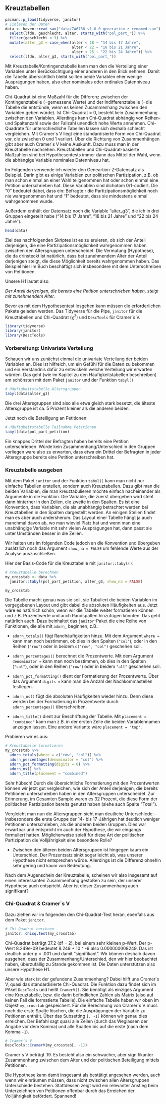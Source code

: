 ## Kreuztabellen

```r
pacman::p_load(tidyverse, janitor)
# Einlesen der Daten
data <- haven::read_sav("data/ZA6738_v1-0-0_generation_z_renamed.sav") %>% 
  select(lfdn, geschlecht, alter, starts_with("pol_part_")) %>% 
  filter(geschlecht < 3) %>% 
  mutate(alter_g3 = case_when(alter < 18 ~ "14 bis 17 Jahre",
                              alter < 22 ~ "18 bis 21 Jahre",
                              alter < 25 ~ "22 bis 24 Jahre")) %>% 
  select(lfdn, alter_g3, starts_with("pol_part_"))

```

Mit Kreuztabelle/Kontingenztabelle kann man den die Verteilung einer Variablen unter Berücksichtigung einer anderen in den Blick nehmen. Damit die Tabelle übersichtlich bleibt sollten beide Variablen eher wenige Ausprägungen haben, also eher nominales oder ordinales Datenniveau haben. 

Chi-Quadrat ist eine Maßzahl für die Differenz zwischen der Kontingenztabelle (=gemessene Werte) und der Indifferenztabelle (=die Tabelle die entstünde, wenn es keinen Zusammenhang zwischen den Variablen geben würde). Ist Chi-Quadrat = 0, besteht kein Zusammenhang zwischen den Variablen. Allerdings kann Chi-Quadrat abhängig von Reihen- und Spaltenzahl sowie der Fallzahl unendlich hohe Werte annehmen. Chi-Quadrate für unterschiedliche Tabellen lassen sich deshalb schlecht vergleichen. Mit Cramer´s V liegt eine standardisierte Form von Chi-Quadrat vor, die zwischen 0 und 1 variiert. Über die Richtung von Zusammenhängen gibt aber auch Cramer´s V keine Auskunft. Dazu muss man in der Kreuztabelle nachsehen. Kreuztabellen und Chi-Quadrat-basierte Maßzahlen sind bei Hypothesentests immer dann das Mittel der Wahl, wenn die abhängige Variable nominales Datenniveau hat.

Im Folgenden verwende ich wieder den Geneartion-Z-Datensatz als Beispiel. Darin gibt es einige Variablen zur politischen Partizipation, z.B. ob man schon einmal an einer Wahl teilgenommen hat oder schon einmal eine Petition unterschrieben hat. Diese Variablen sind dichotom 0/1-codiert. Die "0" bedeutet dabei, dass ein: Befragte:r die Partizipationsmöglichkeit noch nie wahrgenommen hat und "1" bedeutet, dass sie mindestens einmal wahrgenommen wurde.

Außerdem enthält der Datensatz noch die Variable "alter_g3", die ich in drei Gruppen eingeteilt habe ("14 bis 17 Jahre", "18 bis 21 Jahre" und "22 bis 24 Jahre").

```r
head(data)
```

Ziel des nachfolgenden Skriptes ist es zu eruieren, ob sich der Anteil derjenigen, die eine Partizipationsmöglichkeit wahrgenommen haben zwischen den Altersgruppen unterscheidet. Die Vermutung (Hypothese), die da drinsteckt ist natürlich, dass bei zunehmendem Alter der Anteil derjenigen steigt, die diese Möglichkeit bereits wahrgenommen haben. Das Beispiel hier im Buch beschäftigt sich insbesondere mit dem Unterschreiben von Petitionen. 

Unsere H1 lautet also:

*Der Anteil derjenigen, die bereits eine Petition unterschrieben haben, steigt mit zunehmendem Alter.*

Bevor es mit dem Hypothesentest losgehen kann müssen die erforderlichen Pakete geladen werden. Das Tidyverse für die Pipe, `janitor` für die Kreuztabellen und Chi-Quadrat (χ<sup>2</sup>) und `DescTools` für Cramer´s V.

```r
library(tidyverse)
library(janitor)
library(DescTools)
```


### Vorbereitung: Univariate Verteilung

Schauen wir uns zunächst einmal die univariate Verteilung der beiden Variablen an.
Dies ist hilfreich, um ein Gefühl für die Daten zu bekommen und ein Verständnis dafür zu entwickeln welche Verteilung wir erwarten würden.
Das geht (wie im Kapitel zu den Häufigkeitstabellen beschreiben) am schönsten mit dem Paket `janitor` und der Funktion `tabyl()`

```r
# Häufigkeitstabelle Altersgruppen
tabyl(data$alter_g3)
```

Die drei Altersgruppen sind also alle etwa gleich stark besetzt, die älteste Altersgruppe ist ca. 5 Prozent kleiner als die anderen beiden.

Jetzt noch die Beteiligung an Petitionen:

```r
# Häufigkeitstabelle Teilnahme Petitionen
tabyl(data$pol_part_petition)
```

Ein knappes Drittel der Befragten haben bereits eine Petition unterschrieben. Würde kein Zusammenhang/Unterschied in den Gruppen vorliegen ware also zu erwarten, dass etwa ein Drittel der Befragten in jeder Altersgruppe bereits eine Petition unterschreiben hat.

### Kreuztabelle ausgeben

Mit dem Paket `janitor` und der Funktion `tabyl()` kann man nicht nur einfache Tabellen erstellen, sondern auch Kreuztabellen. Dazu gibt man die beiden Variablen, die man kreuztabulieren möchte einfach nacheinander als Argumente in die Funktion. Die Variable, die zuerst übergeben wird steht dann hinterher in den Zeilen, die zweite in den Spalten. Es ist eine Konvention, dass Variablen, die als unabhängig betrachtet werden bei Kreuztabellen in den Spalten dargestellt werden. An einigen Stellen findet man es aber auch andersherum. Das Layout einer Tabelle hängt ja auch manchmal davon ab, wo man wieviel Platz hat und wenn man eine unabhängige Variable mit sehr vielen Ausprägungen hat, dann passt sie unter Umständen besser in die Zeilen.

Wir halten uns im folgenden Code jedoch an die Konvention und übergeben zusätzlich noch das Argument `show_na = FALSE` um fehlende Werte aus der Analyse auszuschließen.

Hier der Basis-Code für die Kreuztabelle mit `janitor::tabyl()`:

```r
# Kreuztabelle berechnen
my_crosstab <- data %>%
  janitor::tabyl(pol_part_petition, alter_g3, show_na = FALSE) 

my_crosstab
```

Die Tabelle macht genau was sie soll, sie Tabuliert die beiden Variablen im vorgegebenen Layout und gibt dabei die absoluten Häufigkeiten aus. Jetzt wäre es natürlich schön, wenn wir die Tabelle weiter formatieren können und z.B. Prozentwerte und auch Randspalten hinzufügen könnten. Das geht natürlich auch. Dazu beinhaltet das `janitor`-Paket die eine Reihe von Funktionen, die alle mit `adorn_` beginnen, z.B.:

- `adorn_totals()` fügt Randhäufigkeiten hinzu. Mit dem Argument `where = ` kann man noch bestimmen, ob dies in den Spalten (`"col"`), oder in den Reihen (`"row"`) oder in beidem `c("row", "col")` geschehen soll.

- `adorn_percentages()` berechnet die Prozentwerte. Mit dem Argument `denominator = ` kann man noch bestimmen, ob dies in den Spalten (`"col"`), oder in den Reihen (`"row"`) oder in beidem `"all"` geschehen soll.

- `adorn_pct_formatting()` dient der Formatierung der Prozentwerte. Über das Argument `digits =`  kann man die Anzahl der Nachkommastellen festlegen.

- `adorn_ns()` fügt die absoluten Häufigkeiten wieder hinzu. Denn diese werden bei der Formatierung in Prozentwerte durch `adorn_percentages()` überschreiben.

- `adorn_title()` dient zur Beschriftung der Tabelle. Mit `placement = "combined"` kann man z.B. in der ersten Zelle die beiden Variablennamen anzeigen lassen. Eine andere Variante wäre `placement = "top"`.

Probieren wir es aus:

```r
# Kreuztabelle formatieren
my_crosstab %>% 
  adorn_totals(where = c("row", "col")) %>%
  adorn_percentages(denominator = "col") %>% 
  adorn_pct_formatting(digits = 0) %>%
  adorn_ns() %>%
  adorn_title(placement = "combined")

```

Sehr hübsch! Durch die übersichtliche Formatierung mit den Prozentwerten können wir jetzt gut vergleichen, wie sich der Anteil derjenigen, die bereits Petitionen unterschreiben haben in den Altersgruppen unterscheidet. Zur Erinnerung, im Gesamten Sample waren es 32 Prozent, die diese Form der politischen Partizipation bereits genutzt haben (siehe auch Spalte "Total").

Vergleicht man nun die Altersgruppen sieht man deutliche Unterschiede:
- Insbesondere die erste Gruppe der 14- bis 17-Jährigen hat deutlich weniger Petitionen unterschrieben, als die anderen beiden Gruppen. Dies war erwartbar und entspricht im auch der Hypothese, die wir eingangs formuliert hatten. Möglicherweise spielt für diese Art der politischen Partizipation die Volljährigkeit eine besondere Rolle? 

- Zwischen den älteren beiden Altersgruppen ist hingegen kaum ein Unterschied. Der Prozentsatz sinkt sogar leicht ab, was unserer Hypothese nicht entsprechen würde. Allerdings ist die Differenz ohnehin sehr gering und kaum von Bedeutung.

Nach dem Augenschein der Kreuztabelle, scheinen wir also insgesamt auf einen interessanten Zusammenhang gestoßen zu sein, der unserer Hypothese auch entspricht. Aber ist dieser Zusammenhang auch signifikant?

### Chi-Quadrat & Cramer´s V

Dazu ziehen wir im folgenden den Chi-Quadrat-Test heran, ebenfalls aus dem Paket `janitor`.

```r
# Chi-Quadrat berchnen
janitor::chisq.test(my_crosstab)
```

Chi-Quadrat beträgt 37.2 (df = 2), bei einem sehr kleinen p-Wert. Der p-Wert 8.249e-09 bedeutet 8.249 * 10 ^ -9 also 0.000000008249. Das ist deutlich unter p < .001 und damit "signifikant". Wir können deshalb davon ausgehen, dass der Zusammenhang/Unterschied, den wir hier beobachtet haben, überzufällig zu Stande gekommen ist. Die Daten unterstützen also unsere Hypothese H1.

Aber wie stark ist der gefundene Zusammenhang? Dabei hilft uns Cramer´s V, quasi das standardisierte Chi-Quadrat. Die Funktion dazu findet sich im PAket `DescTools` und heißt `CramerV()`. Sie benötigt als einziges Argument eine Kreuztabelle, bzw. die darin befindlichen Zahlen als Matrix (also auf keinen Fall die formatierte Tabelle). Die einfache Tabelle haben wir oben im Objekt `my_crosstab` gespeichert. Für die Berechnung von Cramer´s V muss noch die erste Spalte löschen, die die Ausprägungen der Variable zu Petitionen enthält. Über das Subsetting `[, -1]` können wir genau dies erreichen. Der Befahl sagt quasi alle Zeilen (durch das Weglassen der Angabe vor dem Komma) und alle Spalten bis auf die erste (nach dem Komma `-1`).

```r
# Cramer´s V
DescTools::CramerV(my_crosstab[, -1])
```

Cramer´s V beträgt .19. Es besteht also ein schwacher, aber signifikanter Zusammenhang zwischen dem Alter und der politischen Beteiligung mittels Petitionen. 

Die Hypothese kann damit insgesamt als bestätigt angesehen werden, auch wenn wir einräumen müssen, dass nicht zwischen allen Altersgruppen Unterschiede bestehen. Stattdessen zeigt wird ein relevanter Anstieg beim Unterzeichnen von Petitionen offenbar durch das Erreichen der Volljährigkeit befördert. Spannend!
